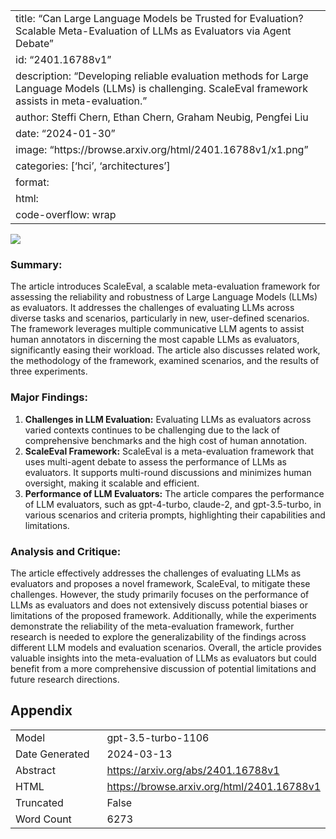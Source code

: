 
---
title: "Can Large Language Models be Trusted for Evaluation? Scalable Meta-Evaluation of LLMs as Evaluators via Agent Debate"
id: "2401.16788v1"
description: "Developing reliable evaluation methods for Large Language Models (LLMs) is challenging. ScaleEval framework assists in meta-evaluation."
author: Steffi Chern, Ethan Chern, Graham Neubig, Pengfei Liu
date: "2024-01-30"
image: "https://browse.arxiv.org/html/2401.16788v1/x1.png"
categories: ['hci', 'architectures']
format:
  html:
    code-overflow: wrap
---

![](https://browse.arxiv.org/html/2401.16788v1/x1.png)

### **Summary:**
The article introduces ScaleEval, a scalable meta-evaluation framework for assessing the reliability and robustness of Large Language Models (LLMs) as evaluators. It addresses the challenges of evaluating LLMs across diverse tasks and scenarios, particularly in new, user-defined scenarios. The framework leverages multiple communicative LLM agents to assist human annotators in discerning the most capable LLMs as evaluators, significantly easing their workload. The article also discusses related work, the methodology of the framework, examined scenarios, and the results of three experiments.

### **Major Findings:**
1. **Challenges in LLM Evaluation:** Evaluating LLMs as evaluators across varied contexts continues to be challenging due to the lack of comprehensive benchmarks and the high cost of human annotation.
2. **ScaleEval Framework:** ScaleEval is a meta-evaluation framework that uses multi-agent debate to assess the performance of LLMs as evaluators. It supports multi-round discussions and minimizes human oversight, making it scalable and efficient.
3. **Performance of LLM Evaluators:** The article compares the performance of LLM evaluators, such as gpt-4-turbo, claude-2, and gpt-3.5-turbo, in various scenarios and criteria prompts, highlighting their capabilities and limitations.

### **Analysis and Critique:**
The article effectively addresses the challenges of evaluating LLMs as evaluators and proposes a novel framework, ScaleEval, to mitigate these challenges. However, the study primarily focuses on the performance of LLMs as evaluators and does not extensively discuss potential biases or limitations of the proposed framework. Additionally, while the experiments demonstrate the reliability of the meta-evaluation framework, further research is needed to explore the generalizability of the findings across different LLM models and evaluation scenarios. Overall, the article provides valuable insights into the meta-evaluation of LLMs as evaluators but could benefit from a more comprehensive discussion of potential limitations and future research directions.

## Appendix

|          |          |
|----------|----------|
| Model     | gpt-3.5-turbo-1106       |
| Date Generated     | 2024-03-13       |
| Abstract | [https://arxiv.org/abs/2401.16788v1](https://arxiv.org/abs/2401.16788v1)        |
| HTML     | [https://browse.arxiv.org/html/2401.16788v1](https://browse.arxiv.org/html/2401.16788v1)       |
| Truncated       | False       |
| Word Count       | 6273       |
